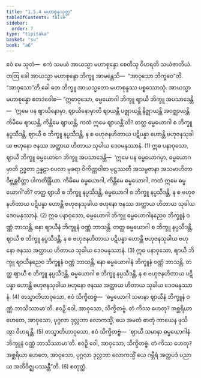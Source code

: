 ```yaml
---
title: "1.5.4 မဟာစုန္ဒသုတ္တ"
tableOfContents: false
sidebar:
  order: 7
type: "tipitaka"
basket: "su"
book: "a6"
---
```



<DynamicBreadcrumb />

<Division number="46" book="a6">

<Paragraph number="351" book="a6">
ဧဝံ မေ သုတံ—  ဧကံ သမယံ အာယသ္မာ မဟာစုန္ဒော စေတီသု ဝိဟရတိ သယံဇာတိယံ. တတြ ခေါ အာယသ္မာ မဟာစုန္ဒော ဘိက္ခူ အာမန္တေသိ—  “အာဝုသော ဘိက္ခဝေ”တိ. “အာဝုသော”တိ ခေါ တေ ဘိက္ခူ အာယသ္မတော မဟာစုန္ဒဿ ပစ္စဿောသုံ. အာယသ္မာ မဟာစုန္ဒော ဧတဒဝေါစ—
</Paragraph>

<Paragraph number="352" book="a6">
“ဣဓာဝုသော, ဓမ္မယောဂါ ဘိက္ခူ ဈာယီ ဘိက္ခူ အပသာဒေန္တိ—  ‘ဣမေ ပန ဈာယိနောမှာ, ဈာယိနောမှာတိ ဈာယန္တိ ပဇ္ဈာယန္တိ နိဇ္ဈာယန္တိ အဝဇ္ဈာယန္တိ. ကိမိမေ ဈာယန္တိ, ကိန္တိမေ ဈာယန္တိ, ကထံ ဣမေ ဈာယန္တီ’တိ? တတ္ထ ဓမ္မယောဂါ စ ဘိက္ခူ နပ္ပသီဒန္တိ, ဈာယီ စ ဘိက္ခူ နပ္ပသီဒန္တိ, န စ ဗဟုဇနဟိတာယ ပဋိပန္နာ ဟောန္တိ ဗဟုဇနသုခါယ ဗဟုနော ဇနဿ အတ္ထာယ ဟိတာယ သုခါယ ဒေဝမနုဿာနံ. (1)
</Paragraph>

<Paragraph number="353" book="a6">
ဣဓ ပနာဝုသော, ဈာယီ ဘိက္ခူ ဓမ္မယောဂေ ဘိက္ခူ အပသာဒေန္တိ—  ‘ဣမေ ပန ဓမ္မယောဂမှာ, ဓမ္မယောဂမှာတိ ဥဒ္ဓတာ ဥန္နဠာ စပလာ မုခရာ ဝိကိဏ္ဏဝါစာ မုဋ္ဌဿတီ အသမ္ပဇာနာ အသမာဟိတာ ဝိဗ္ဘန္တစိတ္တာ ပါကတိန္ဒြိယာ. ကိမိမေ ဓမ္မယောဂါ, ကိန္တိမေ ဓမ္မယောဂါ, ကထံ ဣမေ ဓမ္မယောဂါ’တိ? တတ္ထ ဈာယီ စ ဘိက္ခူ နပ္ပသီဒန္တိ, ဓမ္မယောဂါ စ ဘိက္ခူ နပ္ပသီဒန္တိ, န စ ဗဟုဇနဟိတာယ ပဋိပန္နာ ဟောန္တိ ဗဟုဇနသုခါယ ဗဟုနော ဇနဿ အတ္ထာယ ဟိတာယ သုခါယ ဒေဝမနုဿာနံ. (2)
</Paragraph>

<Paragraph number="354" book="a6">
ဣဓ ပနာဝုသော, ဓမ္မယောဂါ ဘိက္ခူ ဓမ္မယောဂါနညေဝ ဘိက္ခူနံ ဝဏ္ဏံ ဘာသန္တိ, နော ဈာယီနံ ဘိက္ခူနံ ဝဏ္ဏံ ဘာသန္တိ. တတ္ထ ဓမ္မယောဂါ စ ဘိက္ခူ နပ္ပသီဒန္တိ, ဈာယီ စ ဘိက္ခူ နပ္ပသီဒန္တိ, န စ ဗဟုဇနဟိတာယ ပဋိပန္နာ ဟောန္တိ ဗဟုဇနသုခါယ ဗဟုနော ဇနဿ အတ္ထာယ ဟိတာယ သုခါယ ဒေဝမနုဿာနံ. (3)
</Paragraph>

<Paragraph number="355" book="a6">
ဣဓ ပနာဝုသော, ဈာယီ ဘိက္ခူ ဈာယီနညေဝ ဘိက္ခူနံ ဝဏ္ဏံ ဘာသန္တိ, နော ဓမ္မယောဂါနံ ဘိက္ခူနံ ဝဏ္ဏံ ဘာသန္တိ. တတ္ထ ဈာယီ စ ဘိက္ခူ နပ္ပသီဒန္တိ, ဓမ္မယောဂါ စ ဘိက္ခူ နပ္ပသီဒန္တိ, န စ ဗဟုဇနဟိတာယ ပဋိပန္နာ ဟောန္တိ ဗဟုဇနသုခါယ ဗဟုနော ဇနဿ အတ္ထာယ ဟိတာယ သုခါယ ဒေဝမနုဿာနံ. (4)
</Paragraph>

<Paragraph number="356" book="a6">
တသ္မာတိဟာဝုသော, ဧဝံ သိက္ခိတဗ္ဗံ—  ‘ဓမ္မယောဂါ သမာနာ ဈာယီနံ ဘိက္ခူနံ ဝဏ္ဏံ ဘာသိဿာမာ’တိ. ဧဝဉှိ ဝေါ, အာဝုသော, သိက္ခိတဗ္ဗံ. တံ ကိဿ ဟေတု? အစ္ဆရိယာ ဟေတေ, အာဝုသော, ပုဂ္ဂလာ ဒုလ္လဘာ လောကသ္မိံ, ယေ အမတံ ဓာတုံ ကာယေန ဖုသိတွာ ဝိဟရန္တိ. (5)
</Paragraph>

<Paragraph number="357" book="a6">
တသ္မာတိဟာဝုသော, ဧဝံ သိက္ခိတဗ္ဗံ—  ‘ဈာယီ သမာနာ ဓမ္မယောဂါနံ ဘိက္ခူနံ ဝဏ္ဏံ ဘာသိဿာမာ’တိ. ဧဝဉှိ ဝေါ, အာဝုသော, သိက္ခိတဗ္ဗံ. တံ ကိဿ ဟေတု? အစ္ဆရိယာ ဟေတေ, အာဝုသော, ပုဂ္ဂလာ ဒုလ္လဘာ လောကသ္မိံ ယေ ဂမ္ဘီရံ အတ္ထပဒံ ပညာယ အတိဝိဇ္ဈ ပဿန္တီ”တိ. (6)

</Paragraph>
</Division>

<Paragraph number="358" type="center" book="a6">
စတုတ္ထံ.
</Paragraph>